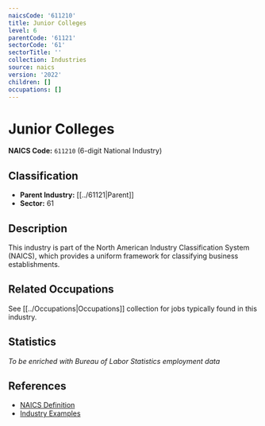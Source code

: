 ```yaml
---
naicsCode: '611210'
title: Junior Colleges
level: 6
parentCode: '61121'
sectorCode: '61'
sectorTitle: ''
collection: Industries
source: naics
version: '2022'
children: []
occupations: []
---
```

# Junior Colleges

**NAICS Code:** `611210` (6-digit National Industry)

## Classification

- **Parent Industry:** [[../61121|Parent]]
- **Sector:** 61

## Description

This industry is part of the North American Industry Classification System (NAICS), which provides a uniform framework for classifying business establishments.

## Related Occupations

See [[../Occupations|Occupations]] collection for jobs typically found in this industry.

## Statistics

*To be enriched with Bureau of Labor Statistics employment data*

## References

- [NAICS Definition](https://www.census.gov/naics/)
- [Industry Examples](https://www.census.gov/naics/2022NAICS/)
